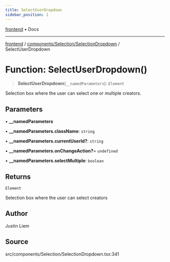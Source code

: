 ```yaml
---
title: SelectUserDropdown
sidebar_position: 1
---
```


[frontend](../../../..) • Docs

***

[frontend](../../../..) / [components/Selection/SelectionDropdown](..) / SelectUserDropdown

# Function: SelectUserDropdown()

> **SelectUserDropdown**(`__namedParameters`): `Element`

Selection box where the user can select one or multiple creators.

## Parameters

• **\_\_namedParameters**

• **\_\_namedParameters.className**: `string`

• **\_\_namedParameters.currentUserId?**: `string`

• **\_\_namedParameters.onChangeAction?**= `undefined`

• **\_\_namedParameters.selectMultiple**: `boolean`

## Returns

`Element`

Selection box where the user can select creators

## Author

Justin Liem

## Source

src/components/Selection/SelectionDropdown.tsx:341
